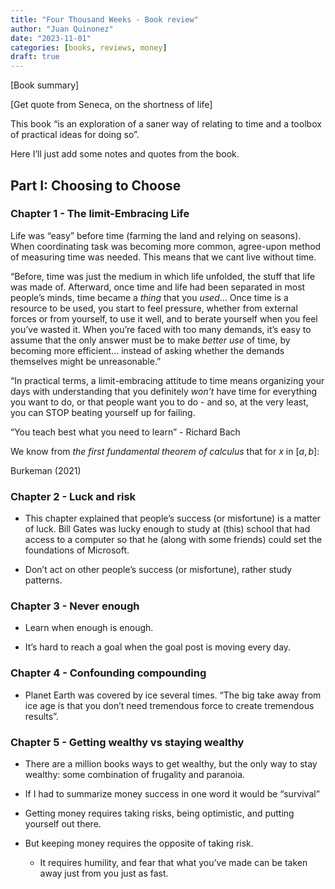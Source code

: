 ```yaml
---
title: "Four Thousand Weeks - Book review"
author: "Juan Quinonez"
date: "2023-11-01"
categories: [books, reviews, money]
draft: true
---
```


\[Book summary\]

\[Get quote from Seneca, on the shortness of life\]

This book "is an exploration of a saner way of relating to time and a toolbox of practical ideas for doing so".

Here I'll just add some notes and quotes from the book.

## Part I: Choosing to Choose

### Chapter 1 - The limit-Embracing Life

Life was "easy" before time (farming the land and relying on seasons). When coordinating task was becoming more common, agree-upon method of measuring time was needed. This means that we cant live without time.

"Before, time was just the medium in which life unfolded, the stuff that life was made of. Afterward, once time and life had been separated in most people's minds, time became a *thing* that you *used*... Once time is a resource to be used, you start to feel pressure, whether from external forces or from yourself, to use it well, and to berate yourself when you feel you've wasted it. When you're faced with too many demands, it's easy to assume that the only answer must be to make *better use* of time, by becoming more efficient... instead of asking whether the demands themselves might be unreasonable."

"In practical terms, a limit-embracing attitude to time means organizing your days with understanding that you definitely *won't* have time for everything you want to do, or that people want you to do - and so, at the very least, you can STOP beating yourself up for failing.

"You teach best what you need to learn" - Richard Bach

::: column-margin
We know from *the first fundamental theorem of calculus* that for $x$ in $[a, b]$:

Burkeman (2021)
:::

### Chapter 2 - Luck and risk

-   This chapter explained that people's success (or misfortune) is a matter of luck. Bill Gates was lucky enough to study at (this) school that had access to a computer so that he (along with some friends) could set the foundations of Microsoft.

-   Don't act on other people's success (or misfortune), rather study patterns.

### Chapter 3 - Never enough

-   Learn when enough is enough.

-   It's hard to reach a goal when the goal post is moving every day.

### Chapter 4 - Confounding compounding

-   Planet Earth was covered by ice several times. "The big take away from ice age is that you don't need tremendous force to create tremendous results".

### Chapter 5 - Getting wealthy vs staying wealthy

-   There are a million books ways to get wealthy, but the only way to stay wealthy: some combination of frugality and paranoia.

-   If I had to summarize money success in one word it would be "survival"

-   Getting money requires taking risks, being optimistic, and putting yourself out there.

-   But keeping money requires the opposite of taking risk.

    -   It requires humility, and fear that what you've made can be taken away just from you just as fast.
